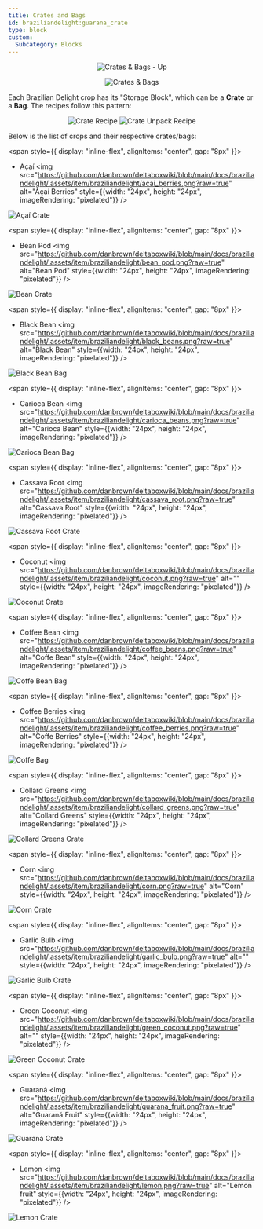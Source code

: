 ```yaml
---
title: Crates and Bags
id: braziliandelight:guarana_crate
type: block
custom:
  Subcategory: Blocks
---
```


<p align="center">
    <img src="https://github.com/danbrown/deltaboxwiki/blob/main/docs/braziliandelight/.assets/images/brazilliandelight/others/crates_N_bags_up.png?raw=true"
        alt="Crates & Bags - Up"
    />
</p>
<p align="center">
    <img src="https://github.com/danbrown/deltaboxwiki/blob/main/docs/braziliandelight/.assets/images/brazilliandelight/others/crates_N_bags.png?raw=true"
        alt="Crates & Bags"
    />
</p>

Each Brazilian Delight crop has its "Storage Block", which can be a **Crate** or a **Bag**. The recipes follow this pattern:

<p align="center">
    <img src="https://github.com/danbrown/deltaboxwiki/blob/main/docs/braziliandelight/.assets/images/brazilliandelight/others/crate_craft_demonstration.png?raw=true" alt="Crate Recipe" style={{width: "247px", height: "134px", imageRendering: "pixelated", marginRight: "8px"}}/>
    <img src="https://github.com/danbrown/deltaboxwiki/blob/main/docs/braziliandelight/.assets/images/brazilliandelight/others/crate_uncraft_demonstration.png?raw=true" alt="Crate Unpack Recipe" style={{width: "247px", height: "134px", imageRendering: "pixelated", marginLeft: "8px"}}/>
</p>

Below is the list of crops and their respective crates/bags:

<span style={{ display: "inline-flex", alignItems: "center", gap: "8px" }}>
  - Açaí
  <img src="https://github.com/danbrown/deltaboxwiki/blob/main/docs/braziliandelight/.assets/item/braziliandelight/acai_berries.png?raw=true" alt="Açaí Berries" style={{width: "24px", height: "24px", imageRendering: "pixelated"}} />
</span>
<p align="left">
    <img src="" alt="Açaí Crate" style={{width: "128px", height: "128px", imageRendering: "pixelated"}}/>
</p>

<span style={{ display: "inline-flex", alignItems: "center", gap: "8px" }}>
  - Bean Pod
  <img src="https://github.com/danbrown/deltaboxwiki/blob/main/docs/braziliandelight/.assets/item/braziliandelight/bean_pod.png?raw=true" alt="Bean Pod" style={{width: "24px", height: "24px", imageRendering: "pixelated"}} />
</span>
<p align="left">
    <img src="" alt="Bean Crate" style={{width: "128px", height: "128px", imageRendering: "pixelated"}}/>
</p>

<span style={{ display: "inline-flex", alignItems: "center", gap: "8px" }}>
  - Black Bean
  <img src="https://github.com/danbrown/deltaboxwiki/blob/main/docs/braziliandelight/.assets/item/braziliandelight/black_beans.png?raw=true" alt="Black Bean" style={{width: "24px", height: "24px", imageRendering: "pixelated"}} />
</span>
<p align="left">
    <img src="" alt="Black Bean Bag" style={{width: "128px", height: "128px", imageRendering: "pixelated"}}/>
</p>

<span style={{ display: "inline-flex", alignItems: "center", gap: "8px" }}>
  - Carioca Bean
  <img src="https://github.com/danbrown/deltaboxwiki/blob/main/docs/braziliandelight/.assets/item/braziliandelight/carioca_beans.png?raw=true" alt="Carioca Bean" style={{width: "24px", height: "24px", imageRendering: "pixelated"}} />
</span>
<p align="left">
    <img src="" alt="Carioca Bean Bag" style={{width: "128px", height: "128px", imageRendering: "pixelated"}}/>
</p>

<span style={{ display: "inline-flex", alignItems: "center", gap: "8px" }}>
  - Cassava Root
  <img src="https://github.com/danbrown/deltaboxwiki/blob/main/docs/braziliandelight/.assets/item/braziliandelight/cassava_root.png?raw=true" alt="Cassava Root" style={{width: "24px", height: "24px", imageRendering: "pixelated"}} />
</span>
<p align="left">
    <img src="" alt="Cassava Root Crate" style={{width: "128px", height: "128px", imageRendering: "pixelated"}}/>
</p>

<span style={{ display: "inline-flex", alignItems: "center", gap: "8px" }}>
  - Coconut
  <img src="https://github.com/danbrown/deltaboxwiki/blob/main/docs/braziliandelight/.assets/item/braziliandelight/coconut.png?raw=true" alt="" style={{width: "24px", height: "24px", imageRendering: "pixelated"}} />
</span>
<p align="left">
    <img src="" alt="Coconut Crate" style={{width: "128px", height: "128px", imageRendering: "pixelated"}}/>
</p>

<span style={{ display: "inline-flex", alignItems: "center", gap: "8px" }}>
  - Coffee Bean
  <img src="https://github.com/danbrown/deltaboxwiki/blob/main/docs/braziliandelight/.assets/item/braziliandelight/coffee_beans.png?raw=true" alt="Coffe Bean" style={{width: "24px", height: "24px", imageRendering: "pixelated"}} />
</span>
<p align="left">
    <img src="" alt="Coffe Bean Bag" style={{width: "128px", height: "128px", imageRendering: "pixelated"}}/>
</p>

<span style={{ display: "inline-flex", alignItems: "center", gap: "8px" }}>
  - Coffee Berries
  <img src="https://github.com/danbrown/deltaboxwiki/blob/main/docs/braziliandelight/.assets/item/braziliandelight/coffee_berries.png?raw=true" alt="Coffe Berries" style={{width: "24px", height: "24px", imageRendering: "pixelated"}} />
</span>
<p align="left">
    <img src="" alt="Coffe Bag" style={{width: "128px", height: "128px", imageRendering: "pixelated"}}/>
</p>

<span style={{ display: "inline-flex", alignItems: "center", gap: "8px" }}>
  - Collard Greens
  <img src="https://github.com/danbrown/deltaboxwiki/blob/main/docs/braziliandelight/.assets/item/braziliandelight/collard_greens.png?raw=true" alt="Collard Greens" style={{width: "24px", height: "24px", imageRendering: "pixelated"}} />
</span>
<p align="left">
    <img src="" alt="Collard Greens Crate" style={{width: "128px", height: "128px", imageRendering: "pixelated"}}/>
</p>

<span style={{ display: "inline-flex", alignItems: "center", gap: "8px" }}>
  - Corn
  <img src="https://github.com/danbrown/deltaboxwiki/blob/main/docs/braziliandelight/.assets/item/braziliandelight/corn.png?raw=true" alt="Corn" style={{width: "24px", height: "24px", imageRendering: "pixelated"}} />
</span>
<p align="left">
    <img src="" alt="Corn Crate" style={{width: "128px", height: "128px", imageRendering: "pixelated"}}/>
</p>

<span style={{ display: "inline-flex", alignItems: "center", gap: "8px" }}>
  - Garlic Bulb
  <img src="https://github.com/danbrown/deltaboxwiki/blob/main/docs/braziliandelight/.assets/item/braziliandelight/garlic_bulb.png?raw=true" alt="" style={{width: "24px", height: "24px", imageRendering: "pixelated"}} />
</span>
<p align="left">
    <img src="" alt="Garlic Bulb Crate" style={{width: "128px", height: "128px", imageRendering: "pixelated"}}/>
</p>

<span style={{ display: "inline-flex", alignItems: "center", gap: "8px" }}>
  - Green Coconut
  <img src="https://github.com/danbrown/deltaboxwiki/blob/main/docs/braziliandelight/.assets/item/braziliandelight/green_coconut.png?raw=true" alt="" style={{width: "24px", height: "24px", imageRendering: "pixelated"}} />
</span>
<p align="left">
    <img src="" alt="Green Coconut Crate" style={{width: "128px", height: "128px", imageRendering: "pixelated"}}/>
</p>

<span style={{ display: "inline-flex", alignItems: "center", gap: "8px" }}>
  - Guaraná 
  <img src="https://github.com/danbrown/deltaboxwiki/blob/main/docs/braziliandelight/.assets/item/braziliandelight/guarana_fruit.png?raw=true" alt="Guaraná Fruit" style={{width: "24px", height: "24px", imageRendering: "pixelated"}} />
</span>
<p align="left">
    <img src="" alt="Guaraná Crate" style={{width: "128px", height: "128px", imageRendering: "pixelated"}}/>
</p>

<span style={{ display: "inline-flex", alignItems: "center", gap: "8px" }}>
  - Lemon
  <img src="https://github.com/danbrown/deltaboxwiki/blob/main/docs/braziliandelight/.assets/item/braziliandelight/lemon.png?raw=true" alt="Lemon fruit" style={{width: "24px", height: "24px", imageRendering: "pixelated"}} />
</span>
<p align="left">
    <img src="" alt="Lemon Crate" style={{width: "128px", height: "128px", imageRendering: "pixelated"}}/>
</p>